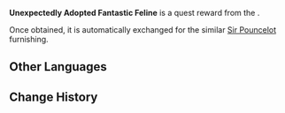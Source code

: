 {{Item Infobox
|id          = 410020
|image       = Item Unexpectedly Adopted Fantastic Feline.png
|group       = Chests
|group2      = Event Items
|quality     = 4
|description = You met an unexpected guest during the Furball Fortress trial period and adopted a cat as a result. Analysis indicates that it seems to get along with you...
|source1     = [[Feline Fortress Furrdyssey]]
|event       = Feline Fortress Furrdyssey
}}
'''Unexpectedly Adopted Fantastic Feline''' is a quest reward from the {{Quest|Sir Pouncelot Joins the Lot!}}.

Once obtained, it is automatically exchanged for the similar [[Sir Pouncelot (Furnishing)|Sir Pouncelot]] furnishing.

==Other Languages==
{{Other Languages|default_hidden=1
|en      = Unexpectedly Adopted Fantastic Feline
|zhs     = 意外领养的奇妙猫猫
|zhs_rm  = 
|zht     = 意外領養的奇妙貓貓
|zht_rm  = 
|ja      = ひょんなことから引き取った不思議な猫
|ja_rm   = Hyon-na Koto kara Hikitotta Fushigi-na Neko
|ko      = 우연히 입양한 기묘한 고양이
|ko_rm   = 
|es      = Gatito adoptado fortuitamente
|fr      = Merveilleuse adoption fortuite
|ru      = Удивительная кошка, которую случайно приютили
|th      = แมวเหมียวสุดอัศจรรย์ที่ถูกรับมาเลี้ยงโดยบังเอิญ
|th_rm   = 
|vi      = Mèo Kỳ Diệu Nhận Nuôi (Tình Cờ)
|de      = Fantastisches Kätzchen: Unerwartet adoptiert
|id      = Adopsi (Tak Sengaja) yang Menakjubkan
|pt      = Adoção Fantástica (Acidental)
|tr      = Beklenmedik Şekilde Sahiplenilen Fantastik Kedi
|it      = Felino adottato inaspettatemente fantastico
}}

==Change History==
{{Change History|4.5}}